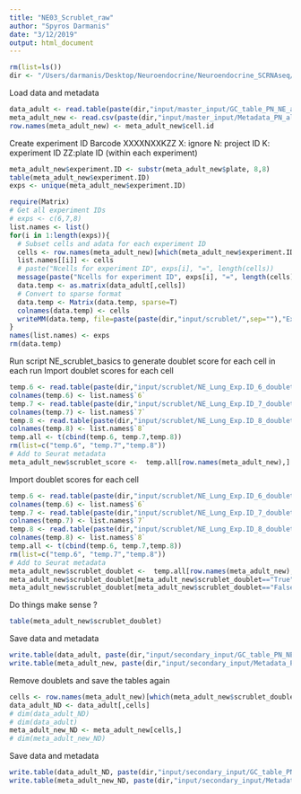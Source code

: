 ```yaml
---
title: "NE03_Scrublet_raw"
author: "Spyros Darmanis"
date: "3/12/2019"
output: html_document
---
```


```r
rm(list=ls())
dir <- "/Users/darmanis/Desktop/Neuroendocrine/Neuroendocrine_SCRNAseq/"
```

Load data and metadata
```r
data_adult <- read.table(paste(dir,"input/master_input/GC_table_PN_NE_all_manuscript.tsv",sep=""), check.names = F)
meta_adult_new <- read.csv(paste(dir,"input/master_input/Metadata_PN_all_for_manuscript.csv",sep=""), check.names = F, sep = ",", header=T)
row.names(meta_adult_new) <- meta_adult_new$cell.id
```

Create experiment ID
Barcode XXXXNXXKZZ
X: ignore 
N: project ID
K: experiment ID
ZZ:plate ID (within each experiment)
```r
meta_adult_new$experiment.ID <- substr(meta_adult_new$plate, 8,8)
table(meta_adult_new$experiment.ID)
exps <- unique(meta_adult_new$experiment.ID)
```

```r
require(Matrix)
# Get all experiment IDs
# exps <- c(6,7,8)
list.names <- list()
for(i in 1:length(exps)){
  # Subset cells and adata for each experiment ID
  cells <- row.names(meta_adult_new)[which(meta_adult_new$experiment.ID==exps[i])]
  list.names[[i]] <- cells
  # paste("Ncells for experiment ID", exps[i], "=", length(cells))
  message(paste("Ncells for experiment ID", exps[i], "=", length(cells)))
  data.temp <- as.matrix(data_adult[,cells])
  # Convert to sparse format 
  data.temp <- Matrix(data.temp, sparse=T)
  colnames(data.temp) <- cells
  writeMM(data.temp, file=paste(paste(dir,"input/scrublet/",sep=""),"Exp.ID.", exps[i],".mtx" ,sep=""))
}
names(list.names) <- exps
rm(data.temp)

```

Run script NE_scrublet_basics to generate doublet score for each cell in each run 
Import doublet scores for each cell 
```r
temp.6 <- read.table(paste(dir,"input/scrublet/NE_Lung_Exp.ID_6_doubletScore.csv", sep=""), sep=",")
colnames(temp.6) <- list.names$`6`
temp.7 <- read.table(paste(dir,"input/scrublet/NE_Lung_Exp.ID_7_doubletScore.csv", sep=""), sep=",")
colnames(temp.7) <- list.names$`7`
temp.8 <- read.table(paste(dir,"input/scrublet/NE_Lung_Exp.ID_8_doubletScore.csv", sep=""), sep=",")
colnames(temp.8) <- list.names$`8`
temp.all <- t(cbind(temp.6, temp.7,temp.8))
rm(list=c("temp.6", "temp.7","temp.8"))
# Add to Seurat metadata 
meta_adult_new$scrublet_score <-  temp.all[row.names(meta_adult_new),]
```

Import doublet scores for each cell 
```r
temp.6 <- read.table(paste(dir,"input/scrublet/NE_Lung_Exp.ID_6_doubletpred.csv", sep=""), sep=",")
colnames(temp.6) <- list.names$`6`
temp.7 <- read.table(paste(dir,"input/scrublet/NE_Lung_Exp.ID_7_doubletpred.csv", sep=""), sep=",")
colnames(temp.7) <- list.names$`7`
temp.8 <- read.table(paste(dir,"input/scrublet/NE_Lung_Exp.ID_8_doubletpred.csv", sep=""), sep=",")
colnames(temp.8) <- list.names$`8`
temp.all <- t(cbind(temp.6, temp.7,temp.8))
rm(list=c("temp.6", "temp.7","temp.8"))
# Add to Seurat metadata 
meta_adult_new$scrublet_doublet <-  temp.all[row.names(meta_adult_new),]
meta_adult_new$scrublet_doublet[meta_adult_new$scrublet_doublet=="True"] <- T
meta_adult_new$scrublet_doublet[meta_adult_new$scrublet_doublet=="False"] <- F
```
Do things make sense ? 

```r
table(meta_adult_new$scrublet_doublet)
```


Save data and metadata 
```r
write.table(data_adult, paste(dir,"input/secondary_input/GC_table_PN_NE_all_manuscript_after_Scrublet.tsv",sep=""))
write.table(meta_adult_new, paste(dir,"input/secondary_input/Metadata_PN_all_for_manuscript_after_Scrublet.tsv",sep=""))
```

Remove doublets and save the tables again 
```r
cells <- row.names(meta_adult_new)[which(meta_adult_new$scrublet_doublet==F)]
data_adult_ND <- data_adult[,cells]
# dim(data_adult_ND)
# dim(data_adult)
meta_adult_new_ND <- meta_adult_new[cells,]
# dim(meta_adult_new_ND)
```

Save data and metadata 
```r
write.table(data_adult_ND, paste(dir,"input/secondary_input/GC_table_PN_NE_all_manuscript_after_Scrublet_ND.tsv",sep=""))
write.table(meta_adult_new_ND, paste(dir,"input/secondary_input/Metadata_PN_all_for_manuscript_ND.tsv",sep=""))
```




